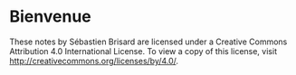 # Bienvenue

These notes by Sébastien Brisard are licensed under a Creative Commons Attribution 4.0 International License. To view a copy of this license, visit [http://creativecommons.org/licenses/by/4.0/](http://creativecommons.org/licenses/by/4.0/).